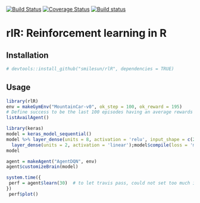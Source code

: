 [![Build Status](https://travis-ci.com/smilesun/rlR.svg?branch=master)](https://travis-ci.com/smilesun/rlR)
[![Coverage Status](https://coveralls.io/repos/github/smilesun/rlR/badge.svg?branch=master)](https://coveralls.io/github/smilesun/rlR?branch=master)
[![Build status](https://ci.appveyor.com/api/projects/status/d0oyb358bh3e8r7r?svg=true)](https://ci.appveyor.com/project/smilesun/rlr)




# rlR: Reinforcement learning in R

## Installation
```r
# devtools::install_github("smilesun/rlR", dependencies = TRUE)
```

## Usage
```r
library(rlR)
env = makeGymEnv("MountainCar-v0", ok_step = 100, ok_reward = 195)
# Define success to be the last 100 episodes having an average rewards of 195
listAvailAgent()
```

```r
library(keras)
model = keras_model_sequential()
model %>% layer_dense(units = 8, activation = 'relu', input_shape = c(2)) %>%
  layer_dense(units = 2, activation = 'linear');model$compile(loss = 'mse', optimizer = optimizer_rmsprop(lr = 1e-3))
model
```


```r
agent = makeAgent("AgentDQN", env)
agent$customizeBrain(model)

system.time({
 perf = agent$learn(30)  # to let travis pass, could not set too much iteration
})
 perf$plot()
```
